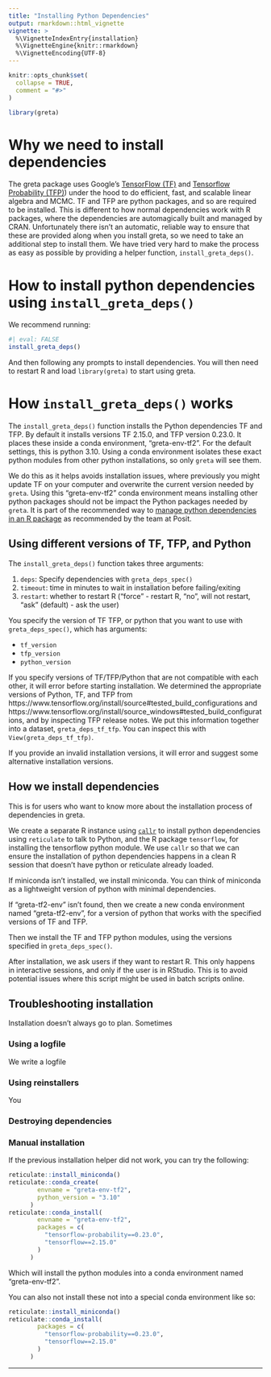 ```yaml
---
title: "Installing Python Dependencies"
output: rmarkdown::html_vignette
vignette: >
  %\VignetteIndexEntry{installation}
  %\VignetteEngine{knitr::rmarkdown}
  %\VignetteEncoding{UTF-8}
---
```


```r
knitr::opts_chunk$set(
  collapse = TRUE,
  comment = "#>"
)
```

```r
library(greta)
```

# Why we need to install dependencies

The greta package uses Google's [TensorFlow (TF)](https://www.tensorflow.org/) and [Tensorflow Probability (TFP)](https://github.com/tensorflow/probability)) under the hood to do efficient, fast, and scalable linear algebra and MCMC. TF and TFP are python packages, and so are required to be installed. This is different to how normal dependencies work with R packages, where the dependencies are automagically built and managed by CRAN. Unfortunately there isn't an automatic, reliable way to ensure that these are provided along when you install greta, so we need to take an additional step to install them. We have tried very hard to make the process as easy as possible by providing a helper function, `install_greta_deps()`.

# How to install python dependencies using `install_greta_deps()`

We recommend running:

```r
#| eval: FALSE
install_greta_deps()
```

And then following any prompts to install dependencies. You will then need to restart R and load `library(greta)` to start using greta.

# How `install_greta_deps()` works

The `install_greta_deps()` function installs the Python dependencies TF and TFP. 
By default it installs versions TF 2.15.0, and TFP version 0.23.0. It places these inside a conda environment, "greta-env-tf2". For the default settings, this is python 3.10. Using a conda environment isolates these exact python modules from other python installations, so only `greta` will see them. 

We do this as it helps avoids installation issues, where previously you might update TF on your computer and overwrite the current version needed by `greta`. Using this "greta-env-tf2" conda environment means installing other python packages should not be impact the Python packages needed by `greta`. It is part of the recommended way to [manage python dependencies in an R package](https://rstudio.github.io/reticulate/articles/python_dependencies.html) as recommended by the team at Posit.

## Using different versions of TF, TFP, and Python

The `install_greta_deps()` function takes three arguments:

1. `deps`: Specify dependencies with `greta_deps_spec()`
2. `timeout`: time in minutes to wait in installation before failing/exiting
3. `restart`: whether to restart R ("force" - restart R, "no", will not restart, "ask" (default) - ask the user)

You specify the version of TF TFP, or python that you want to use with `greta_deps_spec()`, which has arguments:

- `tf_version`
- `tfp_version`
- `python_version`

If you specify versions of TF/TFP/Python that are not compatible with each other, it will error before starting installation. We determined the appropriate versions of Python, TF, and TFP from https://www.tensorflow.org/install/source#tested_build_configurations and https://www.tensorflow.org/install/source_windows#tested_build_configurations, and by inspecting TFP release notes. We put this information together into a dataset, `greta_deps_tf_tfp`. You can inspect this with `View(greta_deps_tf_tfp)`.

If you provide an invalid installation versions, it will error and suggest some alternative installation versions.

## How we install dependencies

This is for users who want to know more about the installation process of dependencies in greta.

We create a separate R instance using [`callr`](https://callr.r-lib.org/index.html) to install python dependencies using `reticulate` to talk to Python, and the R package `tensorflow`, for installing the tensorflow python module. We use `callr` so that we can ensure the installation of python dependencies happens in a clean R session that doesn't have python or reticulate already loaded.

If miniconda isn't installed, we install miniconda. You can think of miniconda as a lightweight version of python with minimal dependencies.

If "greta-tf2-env" isn't found, then we create a new conda environment named "greta-tf2-env", for a version of python that works with the specified versions of TF and TFP.

Then we install the TF and TFP python modules, using the versions specified in `greta_deps_spec()`.

After installation, we ask users if they want to restart R. This only happens in interactive sessions, and only if the user is in RStudio. This is to avoid potential issues where this script might be used in batch scripts online.

## Troubleshooting installation

Installation doesn't always go to plan. Sometimes 

### Using a logfile

We write a logfile 

### Using reinstallers

You

### Destroying dependencies


### Manual installation

If the previous installation helper did not work, you can try the following:

```r
reticulate::install_miniconda()
reticulate::conda_create(
        envname = "greta-env-tf2",
        python_version = "3.10"
      )
reticulate::conda_install(
        envname = "greta-env-tf2",
        packages = c(
          "tensorflow-probability==0.23.0",
          "tensorflow==2.15.0"
        )
      )
```

Which will install the python modules into a conda environment named "greta-env-tf2".

You can also not install these not into a special conda environment like so:

```r
reticulate::install_miniconda()
reticulate::conda_install(
        packages = c(
          "tensorflow-probability==0.23.0",
          "tensorflow==2.15.0"
        )
      )
```

<!-- You can also use `install_tensorflow()` to install different versions of TensorFlow, including versions with GPU acceleration. If you're having trouble with this step, [this guide](https://tensorflow.rstudio.com/installation/) may help. -->

<hr>

<!-- You can also use `install_tensorflow()` to install different versions of TensorFlow, including versions with GPU acceleration. If you're having trouble with this step, [this guide](https://tensorflow.rstudio.com/installation/) may help. -->

<!-- If you want `greta` to run as fast as possible on your computer's CPUs, it would be worth installing python and TensorFlow using Anaconda since they will be automatically configured to use Intel's MKL routines, which provide a 2-8 fold sampling speedup on most models. -->
